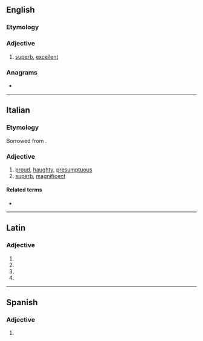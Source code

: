 ==English==

===Etymology===
{{suffix|en|superb|o}}

===Adjective===
{{en-adj}}

# {{lb|en|slang}} [[superb]], [[excellent]]

===Anagrams===
* {{anagrams|en|a=beoprsu|sober up}}

----

==Italian==

===Etymology===
Borrowed from {{bor|it|la|superbus}}.

===Adjective===
{{it-adj|superb}}

# [[proud]], [[haughty]], [[presumptuous]]
# [[superb]], [[magnificent]]

====Related terms====
* {{l|it|superbia}}

----

==Latin==

===Adjective===
{{la-adj-form|superbō}}

# {{inflection of|superbus||dat|m|s|lang=la}}
# {{inflection of|superbus||dat|n|s|lang=la}}
# {{inflection of|superbus||abl|m|s|lang=la}}
# {{inflection of|superbus||abl|n|s|lang=la}}

----

==Spanish==

===Adjective===
{{es-adj|f=superba}}

# {{obsolete spelling of|soberbio|lang=es}}